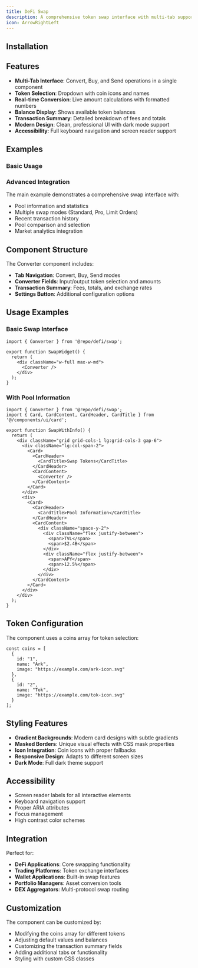 ```yaml
---
title: DeFi Swap
description: A comprehensive token swap interface with multi-tab support for Convert, Buy, and Send operations.
icon: ArrowRightLeft
---
```


<Preview path="defi-swap" />

## Installation

<Installer packageName="defi-swap" />

## Features

- **Multi-Tab Interface**: Convert, Buy, and Send operations in a single component
- **Token Selection**: Dropdown with coin icons and names
- **Real-time Conversion**: Live amount calculations with formatted numbers
- **Balance Display**: Shows available token balances
- **Transaction Summary**: Detailed breakdown of fees and totals
- **Modern Design**: Clean, professional UI with dark mode support
- **Accessibility**: Full keyboard navigation and screen reader support

## Examples

### Basic Usage

<Preview path="defi-swap-basic" />

### Advanced Integration

The main example demonstrates a comprehensive swap interface with:

- Pool information and statistics
- Multiple swap modes (Standard, Pro, Limit Orders)
- Recent transaction history
- Pool comparison and selection
- Market analytics integration

## Component Structure

The Converter component includes:

- **Tab Navigation**: Convert, Buy, Send modes
- **Converter Fields**: Input/output token selection and amounts
- **Transaction Summary**: Fees, totals, and exchange rates
- **Settings Button**: Additional configuration options

## Usage Examples

### Basic Swap Interface

```tsx
import { Converter } from '@repo/defi/swap';

export function SwapWidget() {
  return (
    <div className="w-full max-w-md">
      <Converter />
    </div>
  );
}
```

### With Pool Information

```tsx
import { Converter } from '@repo/defi/swap';
import { Card, CardContent, CardHeader, CardTitle } from '@/components/ui/card';

export function SwapWithInfo() {
  return (
    <div className="grid grid-cols-1 lg:grid-cols-3 gap-6">
      <div className="lg:col-span-2">
        <Card>
          <CardHeader>
            <CardTitle>Swap Tokens</CardTitle>
          </CardHeader>
          <CardContent>
            <Converter />
          </CardContent>
        </Card>
      </div>
      <div>
        <Card>
          <CardHeader>
            <CardTitle>Pool Information</CardTitle>
          </CardHeader>
          <CardContent>
            <div className="space-y-2">
              <div className="flex justify-between">
                <span>TVL</span>
                <span>$2.4B</span>
              </div>
              <div className="flex justify-between">
                <span>APY</span>
                <span>12.5%</span>
              </div>
            </div>
          </CardContent>
        </Card>
      </div>
    </div>
  );
}
```

## Token Configuration

The component uses a coins array for token selection:

```tsx
const coins = [
  {
    id: "1",
    name: "Ark",
    image: "https://example.com/ark-icon.svg"
  },
  {
    id: "2", 
    name: "Tok",
    image: "https://example.com/tok-icon.svg"
  }
];
```

## Styling Features

- **Gradient Backgrounds**: Modern card designs with subtle gradients
- **Masked Borders**: Unique visual effects with CSS mask properties
- **Icon Integration**: Coin icons with proper fallbacks
- **Responsive Design**: Adapts to different screen sizes
- **Dark Mode**: Full dark theme support

## Accessibility

- Screen reader labels for all interactive elements
- Keyboard navigation support
- Proper ARIA attributes
- Focus management
- High contrast color schemes

## Integration

Perfect for:

- **DeFi Applications**: Core swapping functionality
- **Trading Platforms**: Token exchange interfaces
- **Wallet Applications**: Built-in swap features
- **Portfolio Managers**: Asset conversion tools
- **DEX Aggregators**: Multi-protocol swap routing

## Customization

The component can be customized by:

- Modifying the coins array for different tokens
- Adjusting default values and balances
- Customizing the transaction summary fields
- Adding additional tabs or functionality
- Styling with custom CSS classes
